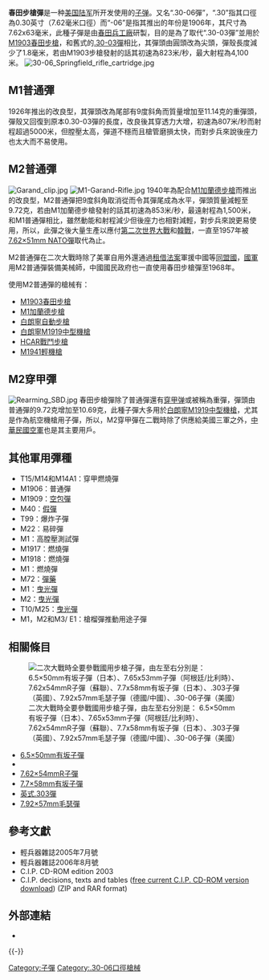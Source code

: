 {{no footnotes|time=2019-07-03T11:10:55+00:00}}
{{NoteTA
|G1=Military
|G2=長度單位
|G3=Firearms
}}
{{Infobox Firearm Cartridge
| name=.30-06春田步槍彈
| image = File:4bullets.jpg
|image_size = 300px
| caption=.30-06春田步槍彈
| origin= {{flag|USA|1896}}
| type= 步槍彈

<!-- Service history -->
| service=1906年—
| used_by=
| wars=[[一戰|一戰]]、[[二戰|二戰]]、[[韓戰|韓戰]]、[[國共內戰|國共內戰]]、[[越戰|越戰]]等
<!-- Production info -->
| designer= 美國軍方
| design_date=1906年
| manufacturer=
| production_date=1906年—
| number=
| variants=

<!-- Specifications -->
| is_SI_specs=no
| parent= [[.30-03春田步槍彈|.30-03春田步槍彈]]
| case_type= 無邊，瓶頸
| bullet=.308
| neck=.340
| shoulder=.441
| base=.471
| rim_dia=.473
| rim_thick=.049
| case_length=2.494
| length=3.34
| case_capacity=68
| rifling= {{convert|10|in|cm|1}}
| primer= 大型步槍
| max_pressure=60200

<!-- Ballistic performance -->
| is_SI_ballistics=no
| velocity=
| energy=

<!-- Ballistic data, load 1 -->
| bw1=150
| btype1=Nosler Ballistic Tip
| vel1=2910
|en1=2820

<!-- Ballistic data, load 2 -->
| bw2=165
| btype2=BTSP
| vel2=2800
| en2=2872

<!-- Ballistic data, load 3 -->
| bw3=180
| btype3=Core-Lokt Soft Point
| vel3=2700
| en3=2913

<!-- Ballistic data, load 4 -->
| bw4=200
| btype4=Partition
| vel4=2569
| en4=2932

<!-- Ballistic data, load 5 -->
| bw5=220
| btype5=RN
| vel5=2500
| en5=2981

<!-- Ballistics data source -->
| test_barrel_length=24 inch 60 cm
| balsrc= Federal Cartridge 
| title=
| accessdate=
| url=
| format=
}}

'''春田步槍彈'''是一种[[美国陆军|美国陆军]]所开发使用的[[子弹|子弹]]。又名“.30-06彈”，“.30”指其口徑為0.30英寸（7.62毫米口徑）而“-06”是指其推出的年份是1906年，其尺寸為7.62x63毫米，此種子彈是由[[春田兵工廠|春田兵工廠]]研製，目的是為了取代“.30-03彈”並用於[[M1903春田步槍|M1903春田步槍]]，和舊式的[[.30-03春田步槍彈|.30-03彈]]相比，其彈頭由圓頭改為尖頭，彈殼長度減少了1.8毫米，若由M1903步槍發射的話其初速為823米/秒，最大射程為4,100米。
[[File:30-06_Springfield_rifle_cartridge.jpg|thumb]]

==M1普通彈==
1926年推出的改良型，其彈頭改為尾部有9度斜角而質量增加至11.14克的重彈頭，彈殼又回復到原本0.30-03彈的長度，改良後其穿透力大增，初速為807米/秒而射程超過5000米，但膛壓太高，彈道不穩而且槍管磨損太快，而對步兵來說後座力也太大而不易使用。

==M2普通彈==
[[File:Garand_clip.jpg|thumb]]
[[File:M1-Garand-Rifle.jpg|thumb]]
1940年為配合[[M1加蘭德步槍|M1加蘭德步槍]]而推出的改良型，M2普通彈把9度斜角取消從而令其彈尾成為水平，彈頭質量減輕至9.72克，若由M1加蘭德步槍發射的話其初速為853米/秒，最遠射程為1,500米，和M1普通彈相比，雖然動能和射程減少但後座力也相對減輕，對步兵來說更易使用，所以，此彈之後大量生產以應付[[第二次世界大戰|第二次世界大戰]]和[[韓戰|韓戰]]，一直至1957年被[[7.62×51mm_NATO|7.62×51mm NATO彈]]取代為止。

M2普通彈在二次大戰時除了美軍自用外還通過[[租借法案|租借法案]]軍援中國等[[同盟國|同盟國]]，[[國民革命軍|國軍]]用M2普通彈裝備美械師，中國國民政府也一直使用春田步槍彈至1968年。

使用M2普通彈的槍械有：
*[[M1903春田步槍|M1903春田步槍]]
*[[M1加蘭德步槍|M1加蘭德步槍]]
*[[白朗寧自動步槍|白朗寧自動步槍]]
*[[白朗寧M1919中型機槍|白朗寧M1919中型機槍]]
*[[HCAR戰鬥步槍|HCAR戰鬥步槍]]
*[[M1941輕機槍|M1941輕機槍]]

==M2穿甲彈==
[[File:Rearming_SBD.jpg|thumb]]
春田步槍彈除了普通彈還有[[穿甲弹|穿甲弹]]或被稱為重彈，彈頭由普通彈的9.72克增加至10.69克，此種子彈大多用於[[白朗寧M1919中型機槍|白朗寧M1919中型機槍]]，尤其是作為航空機槍用子彈，所以，M2穿甲彈在二戰時除了供應給美國三軍之外，[[中華民國空軍|中華民國空軍]]也是其主要用戶。

==其他軍用彈種==
* T15/M14和M14A1：穿甲燃燒彈
* M1906：普通彈
* M1909：[[空包彈|空包彈]]
* M40：[[子彈#假子彈（惰性弹）|假彈]]
* T99：爆炸子彈
* M22：易碎彈
* M1：高膛壓測試彈
* M1917：燃燒彈
* M1918：燃燒彈
* M1：燃燒彈
* M72：{{Link-en|比賽等級|Match grade}}[[彈藥|彈藥]]
* M1：[[曳光彈|曳光彈]]
* M2：[[曳光彈|曳光彈]]
* T10/M25：[[曳光彈|曳光彈]]
* M1，M2和M3/ E1：槍榴彈推動用途子彈

==相關條目==
[[File:Cartridges Comparison 6.5x50mm, 7.65x53mm, 7.62x54mmR, 7.7x58mm, .303 British, 7.92x57mm and .30-06.jpg|thumb|right|二次大戰時全要參戰國用步槍子彈，由左至右分別是：
6.5×50mm有坂子彈（日本）、7.65x53mm子彈（阿根廷/比利時）、7.62x54mmR子彈（蘇聯）、7.7x58mm有坂子彈（日本）、.303子彈（英國）、7.92x57mm毛瑟子彈（德國/中國）、.30-06子彈（美國）]]

*[[6.5×50mm有坂子彈|6.5×50mm有坂子彈]]
*{{Link-en|7.65×53mm子彈|7.65×53mm Mauser}}
*[[7.62×54mmR|7.62×54mmR子彈]]
*[[7.7×58mm有坂子彈|7.7×58mm有坂子彈]]
*[[英式.303彈|英式.303彈]]
*[[7.92×57毫米毛瑟彈|7.92×57mm毛瑟彈]]

==參考文獻==
{{refbegin}}
*輕兵器雜誌2005年7月號
*輕兵器雜誌2006年8月號
* C.I.P. CD-ROM edition 2003
* C.I.P. decisions, texts and tables ([https://www.webcitation.org/5hL1iFuL0?url=http://www.cip-bp.org/index.php?id=tdcc-telechargement free current C.I.P. CD-ROM version download]) (ZIP and RAR format)
{{refend}}

== 外部連結 ==
* {{Commons category-inline|.30-06}}

{{-}}
{{一戰美國步兵槍械}}
{{二戰美國步兵槍械}}
{{北伐至抗戰時期中華民國步兵武器裝備}}

[[Category:子彈|Category:子彈]]
[[Category:.30-06口徑槍械|Category:.30-06口徑槍械]]